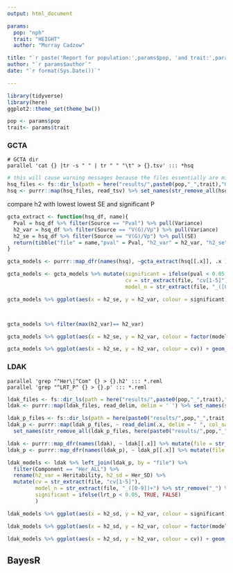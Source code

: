 ```yaml
---
output: html_document

params:
  pop: "nph"
  trait: "HEIGHT"
  author: "Murray Cadzow"

title: "`r paste('Report for population:',params$pop, 'and trait:',params$trait)`"
author: "`r params$author`"
date: "`r format(Sys.Date())`"

---
```




```r
library(tidyverse)
library(here)
ggplot2::theme_set(theme_bw())

pop <- params$pop
trait<- params$trait
```


### GCTA
```
# GCTA dir
parallel 'cat {} |tr -s " " | tr " " "\t" > {}.tsv' ::: *hsq
```


```r
# this will cause warning messages because the files essentially are missing the last column in the bottom rows
hsq_files <- fs::dir_ls(path = here("results/",paste0(pop,"_",trait),"GCTA"), glob = "*.hsq.tsv")
hsq <- purrr::map(hsq_files, read_tsv) %>% set_names(str_remove_all(hsq_files, here(paste0("results/",pop,"_",trait,"/GCTA//"))))
```


compare h2 with lowest lowest SE and significant P
```r
gcta_extract <- function(hsq_df, name){
  Pval = hsq_df %>% filter(Source == "Pval") %>% pull(Variance)
  h2_var = hsq_df %>% filter(Source == "V(G)/Vp") %>% pull(Variance)
  h2_se = hsq_df %>% filter(Source == "V(G)/Vp") %>% pull(SE)
  return(tibble("file" = name,"pval" = Pval, "h2_var" = h2_var, "h2_se" = h2_se))
}

gcta_models <- purrr::map_dfr(names(hsq), ~gcta_extract(hsq[[.x]], .x ))

gcta_models <- gcta_models %>% mutate(significant = ifelse(pval < 0.05, TRUE, FALSE),
                                      cv = str_extract(file, "cv[1-5]"),
                                      model_n = str_extract(file, "_([0-9])+") %>% str_remove_all("_") %>% as.numeric()) 

gcta_models %>% ggplot(aes(x = h2_se, y = h2_var, colour = significant)) + geom_point() + ggtitle("significant models") + coord_cartesian(ylim = c(0,1), xlim = c(0,1))



gcta_models %>% filter(max(h2_var)== h2_var)
```

```r
gcta_models %>% ggplot(aes(x = h2_se, y = h2_var, colour = factor(model_n))) + geom_point() + ggtitle("Coloured by Model") + coord_cartesian(ylim = c(0,1), xlim = c(0,1)) + facet_wrap(~cv)
```

```r
gcta_models %>% ggplot(aes(x = h2_se, y = h2_var, colour = cv)) + geom_point() + ggtitle("Coloured by Model") + coord_cartesian(ylim = c(0,1), xlim = c(0,1)) + facet_wrap(~model_n) 
```

### LDAK

```
parallel 'grep "^Her\|^Com" {} > {}.h2' ::: *.reml
parallel 'grep "^LRT_P" {} > {}.p' ::: *.reml
```


```r
ldak_files <- fs::dir_ls(path = here("results/",paste0(pop,"_",trait),"/LDAK"), glob = "*.reml.h2")
ldak <- purrr::map(ldak_files, read_delim, delim = ' ') %>% set_names(str_remove_all(ldak_files, here(paste0("results/",pop,"_",trait,"/LDAK/"))))

ldak_p_files <- fs::dir_ls(path = here(paste0("results/",pop,"_",trait,"/LDAK")), glob = "*.p")
ldak_p <- purrr::map(ldak_p_files, ~ read_delim(.x, delim = " ", col_names = c("stat", "lrt_p"))) %>% 
  set_names(str_remove_all(ldak_p_files, here(paste0("results/",pop,"_",trait,"/LDAK/"))))

ldak <- purrr::map_dfr(names(ldak), ~ ldak[[.x]] %>% mutate(file = str_remove(.x, ".h2")))
ldak_p <- purrr::map_dfr(names(ldak_p), ~ ldak_p[[.x]] %>% mutate(file = str_remove(.x, ".p")) %>% select(-stat))

ldak_models <- ldak %>% left_join(ldak_p, by = "file") %>% 
  filter(Component == "Her_ALL") %>% 
  rename(h2_var = Heritability, h2_sd = Her_SD) %>% 
  mutate(cv = str_extract(file, "cv[1-5]"), 
         model_n = str_extract(file, "_([0-9])+") %>% str_remove("_") %>% as.numeric(),
         significant = ifelse(lrt_p < 0.05, TRUE, FALSE)
         )
```


```r
ldak_models %>% ggplot(aes(x = h2_sd, y = h2_var, colour = significant)) + geom_point() + ggtitle("significant models") + coord_cartesian(xlim = c(0,1)) 
```

```r
ldak_models %>% ggplot(aes(x = h2_sd, y = h2_var, colour = factor(model_n))) + geom_point() + ggtitle("Coloured by Model") + coord_cartesian(ylim = c(0,1), xlim = c(0,1)) + facet_wrap(~cv)
```

```r
ldak_models %>% ggplot(aes(x = h2_sd, y = h2_var, colour = cv)) + geom_point() + ggtitle("Coloured by Model") + coord_cartesian(ylim = c(0,1), xlim = c(0,1)) + facet_wrap(~model_n) 
```


## BayesR

